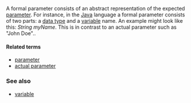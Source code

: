 {{computing}} A formal parameter consists of an abstract representation of the expected [[parameter]].  For instance, in the [[Java]] language a formal parameter consists of two parts: a [[data type]] and a [[variable]] name.  An example might look like this: ''String myName''.  This is in contrast to an actual parameter such as "John Doe"..

====Related terms====
*[[parameter]]
*[[actual parameter]]

===See also===
*[[variable]]